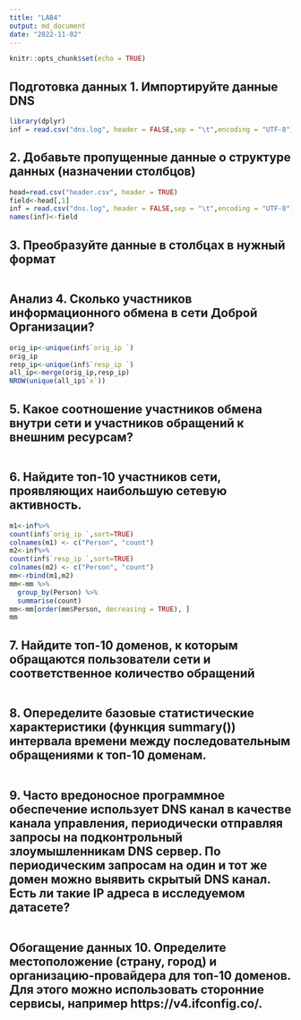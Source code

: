 ```yaml
---
title: "LAB4"
output: md_document
date: "2022-11-02"
---
```

```r
knitr::opts_chunk$set(echo = TRUE)
```

## Подготовка данных 1. Импортируйте данные DNS
```r
library(dplyr)
inf = read.csv("dns.log", header = FALSE,sep = "\t",encoding = "UTF-8")
```

## 2. Добавьте пропущенные данные о структуре данных (назначении столбцов)
```r
head=read.csv("header.csv", header = TRUE)
field<-head[,1]
inf = read.csv("dns.log", header = FALSE,sep = "\t",encoding = "UTF-8")
names(inf)<-field
```

## 3. Преобразуйте данные в столбцах в нужный формат
```r

```

## Анализ 4. Сколько участников информационного обмена в сети Доброй Организации?
```r
orig_ip<-unique(inf$`orig_ip `)
orig_ip
resp_ip<-unique(inf$`resp_ip `)
all_ip<-merge(orig_ip,resp_ip)
NROW(unique(all_ip$`x`))
```

## 5. Какое соотношение участников обмена внутри сети и участников обращений к внешним ресурсам?
```r

```

## 6. Найдите топ-10 участников сети, проявляющих наибольшую сетевую активность.
```r

m1<-inf%>%
count(inf$`orig_ip `,sort=TRUE)
colnames(m1) <- c("Person", "count")
m2<-inf%>%
count(inf$`resp_ip `,sort=TRUE)
colnames(m2) <- c("Person", "count")
mm<-rbind(m1,m2)
mm<-mm %>%
  group_by(Person) %>%
  summarise(count)
mm<-mm[order(mm$Person, decreasing = TRUE), ]   
mm
```

## 7. Найдите топ-10 доменов, к которым обращаются пользователи сети и соответственное количество обращений
```r

```

## 8. Опеределите базовые статистические характеристики (функция summary()) интервала времени между последовательным обращениями к топ-10 доменам.
```r

```

## 9. Часто вредоносное программное обеспечение использует DNS канал в качестве канала управления, периодически отправляя запросы на подконтрольный злоумышленникам DNS сервер. По периодическим запросам на один и тот же домен можно выявить скрытый DNS канал. Есть ли такие IP адреса в исследуемом датасете?
```r

```

## Обогащение данных 10. Определите местоположение (страну, город) и организацию-провайдера для топ-10 доменов. Для этого можно использовать сторонние сервисы, например https://v4.ifconfig.co/.
```r

```
